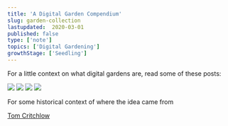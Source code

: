 ```yaml
---
title: 'A Digital Garden Compendium'
slug: garden-collection
lastupdated:  2020-03-01
published: false
type: ['note']
topics: ['Digital Gardening']
growthStage: ['Seedling']
---
```


For a little context on what digital gardens are, read some of these posts:

<TwoCol>

<Image src="https://res.cloudinary.com/dg3gyk0gu/image/upload/v1590283259/maggieappleton.com/notes/andy-notes.png" />

<Image src="https://res.cloudinary.com/dg3gyk0gu/image/upload/v1590283259/maggieappleton.com/notes/szymon.png" />

<Image src="https://res.cloudinary.com/dg3gyk0gu/image/upload/v1590283259/maggieappleton.com/notes/mentalnodes.png" />

<Image src="https://res.cloudinary.com/dg3gyk0gu/image/upload/v1590283448/maggieappleton.com/notes/tom1.png" />

</TwoCol>

For some historical context of where the idea came from

<a href="https://tomcritchlow.com/wiki/">Tom Critchlow</a>
